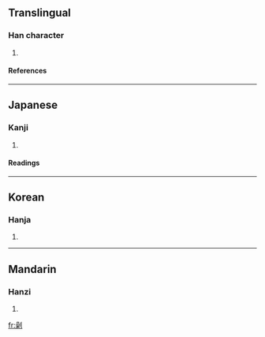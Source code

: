 ==Translingual==
===Han character===
{{Han char|rad=刀|as=13|sn=15|four=6290<sub>0</sub>|canj=口木中弓 (RDLN), X口木中弓 (XRDLN)}}
# {{defn|Han}}
====References====
{{Han ref|kx=0144.430|dkj=02226|dj=0326.020|hdz=10358.070|uh=528B|ud=21131|bh=E4F2|bd=58610}}
----


==Japanese==
===Kanji===
{{ja-kanji|grade=|rs=刀13}}
# {{defn|Japanese}} 
====Readings====
{{ja-readings|on=[[っよう]] (syō), [[そう]] (sō)|kun=[[たつ]] (tatsu), [[きる]] (kiru), [[たやす]] (tayasu), [[わかじにする]] (wakajinisuru)}}
----
==Korean==
===Hanja===
{{ko-hanja|hangeul=조|rv=jo|mr=cho}}
# {{defn|Korean}}
----
==Mandarin==
===Hanzi===
{{cmn-hanzi|pin=jiǎo (jiao3)|wg=chiao<sup>3</sup>}}
# {{defn|Mandarin}}

[[fr:劋]]